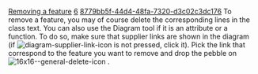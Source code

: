 [[Property:title|Removing a feature]]
[[Property:weight|6]]
[[Property:uuid|8779bb5f-44d4-48fa-7320-d3c02c3dc176]]
To remove a feature, you may of course delete the corresponding lines in the class text. You can also use the Diagram tool if it is an attribute or a function. To do so, make sure that supplier links are shown in the diagram (if  [[Image:diagram-supplier-link-icon]]  is not pressed, click it). Pick the link that correspond to the feature you want to remove and drop the pebble on  [[Image:16x16--general-delete-icon]] . 
{{seealso|<br/>
[[Adding a feature]]  }}




